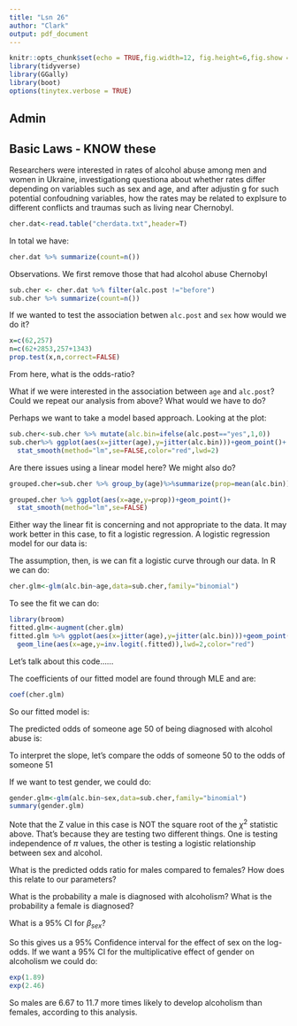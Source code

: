 ```yaml
---
title: "Lsn 26"
author: "Clark"
output: pdf_document
---
```


```r
knitr::opts_chunk$set(echo = TRUE,fig.width=12, fig.height=6,fig.show = "hide")
library(tidyverse)
library(GGally)
library(boot)
options(tinytex.verbose = TRUE)
```

## Admin

## Basic Laws - KNOW these


Researchers were interested in rates of alcohol abuse among men and women in Ukraine, investigationg questiona about whether rates differ depending on variables such as sex and age, and after adjustin g for such potential confoudning variables, how the rates may be related to explsure to different conflicts and traumas such as living near Chernobyl.

```r
cher.dat<-read.table("cherdata.txt",header=T)
```

In total we have:

```r
cher.dat %>% summarize(count=n())
```

Observations.  We first remove those that had alcohol abuse \textit{before} Chernobyl

```r
sub.cher <- cher.dat %>% filter(alc.post !="before")
sub.cher %>% summarize(count=n())
```

If we wanted to test the association betwen `alc.post` and `sex` how would we do it?

\vspace{.5in}

```r
x=c(62,257)
n=c(62+2853,257+1343)
prop.test(x,n,correct=FALSE)
```

From here, what is the odds-ratio?

\vspace{1.in}

What if we were interested in the association between `age` and `alc.post`?  Could we repeat our analysis from above?  What would we  have to do?

\vspace{1.in}

Perhaps we want to take a model based approach.  Looking at the plot:

```r
sub.cher<-sub.cher %>% mutate(alc.bin=ifelse(alc.post=="yes",1,0))
sub.cher%>% ggplot(aes(x=jitter(age),y=jitter(alc.bin)))+geom_point()+
  stat_smooth(method="lm",se=FALSE,color="red",lwd=2)
```

Are there issues using a linear model here?  We might also do?


```r

grouped.cher=sub.cher %>% group_by(age)%>%summarize(prop=mean(alc.bin))

grouped.cher %>% ggplot(aes(x=age,y=prop))+geom_point()+
  stat_smooth(method="lm",se=FALSE)

```

Either way the linear fit is concerning and not appropriate to the data.  It may work better in this case, to fit a logistic regression.  A logistic regression model for our data is:

\vspace{1.in}

The assumption, then, is we can fit a logistic curve through our data.  In R we can do:

```r
cher.glm<-glm(alc.bin~age,data=sub.cher,family="binomial")
```

To see the fit we can do:

```r
library(broom)
fitted.glm<-augment(cher.glm)
fitted.glm %>% ggplot(aes(x=jitter(age),y=jitter(alc.bin)))+geom_point()+
  geom_line(aes(x=age,y=inv.logit(.fitted)),lwd=2,color="red")
```

Let's talk about this code......

The coefficients of our fitted model are found through MLE and are:

```r
coef(cher.glm)
```

So our fitted model is:

\vspace{1.in}

The predicted odds of someone age 50 of being diagnosed with alcohol abuse is:

\vspace{.5in}

To interpret the slope, let's compare the odds of someone 50 to the odds of someone 51

\vspace{.5in}

If we want to test gender, we could do:

```r
gender.glm<-glm(alc.bin~sex,data=sub.cher,family="binomial")
summary(gender.glm)
```

Note that the Z value in this case is NOT the square root of the $\chi^2$ statistic above.  That's because they are testing two different things.  One is testing independence of $\pi$ values, the other is testing a logistic relationship between sex and alcohol.

What is the predicted odds ratio for males compared to females?  How does this relate to our parameters?

\vspace{1.in}

What is the probability a male is diagnosed with alcoholism?  What is the probability a female is diagnosed?

\vspace{1.in}

What is a 95\% CI for $\beta_{sex}$?  

\vspace{.5in}

So this gives us a 95\% Confidence interval for the effect of sex on the log-odds.  If we want a 95\% CI for the multiplicative effect of gender on alcoholism we could do:

```r
exp(1.89)
exp(2.46)
```

So males are 6.67 to 11.7 more times likely to develop alcoholism than females, according to this analysis.
